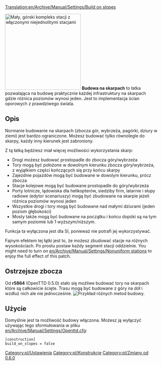 [[Translation:en/Archive/Manual/Settings/Build on slopes]]

[[File:en/Build-on-slopes.png|center|frame|right|250px|Mały, górski kompleks stacji z włączonymi [[pl/Archive/Manual/Settings/Stacje niejednolite|niejednolitymi stacjami]]]]
'''Budowa na skarpach''' to łatka pozwalająca na budowę praktycznie każdej infrastruktury na skarpach gdzie różnica poziomów wynosi jeden. Jest to implementacja ścian oporowych z prawdziwego świata.

== Opis ==
Normanie budowanie na skarpach (zbocza gór, wybrzeża, pagórki, dziury w ziemi) jest bardzo ograniczone. Możesz budować tylko równolegle do skarpy, każdy inny kierunek jest zabroniony.

Z tą łatką będziesz miał więcej możliwości wykorzystania skarp:
*Drogi możesz budować prostopadle do zbocza góry/wybrzeża
*Tory mogą być położone w dowolnym kierunku zbocza góry/wybrzeża, z wyjątkiem części kończących się przy końcu skarpy
*Zajezdnie pojazdów mogą być budowane w dowolym kierunku, prócz zbocza
*Stacje kolejowe mogą być budowane prostopadle do góry/wybrzeża
*Porty lotnicze, lądowiska dla helikopterów, siedziby firm, latarnie i słupy radiowe (edytor scenariuszy) mogą być zbudowane na skarpie jeżeli różnica poziomów wynosi jeden
*Wszystkie drogi i tory mogą być budowane nad małymi dziurami (jeden poziom głębokości)
*Mosty także mogą być budowane na początku i końcu dopóki są na tym samym poziomie lub 1 wyższym/niższym.

Funkcja ta wyłączona jest dla SI, ponieważ nie potrafi jej wykorzystywać.

Fajnym efektem tej łątki jest to, że możesz zbudować stacje na różnych wysokościach. Po prostu postaw każdy segment stacji oddzielnie. You might need to turn on [[en/Archive/Manual/Settings/Nonuniform stations]] to enjoy the full effect of this patch.

==Ostrzejsze zbocza==
Od '''r5864''' (OpenTTD 0.5.0) stało się możliwe budować tory na skarpach które są całkowicie ścięte. Trasu mogą być budowane z góry na dół i wzdłuż nich ale nie jednocześnie.
[[File:en/Steeperslopesexample.png|center|frame|Przykład różnych metod budowy.]]

== Użycie ==
Domyślnie jest ta możliwość budowy włączona. Możesz ją wyłączyć używając tego sformułowania w pliku [[en/Archive/Manual/Settings/Openttd.cfg]]:

<pre>
[construction]
build_on_slopes = false
</pre>

[[Category:pl/Ustawienia]]
[[Category:pl/Konstrukcje]]
[[Category:pl/Zmiany od 0.6.0]]